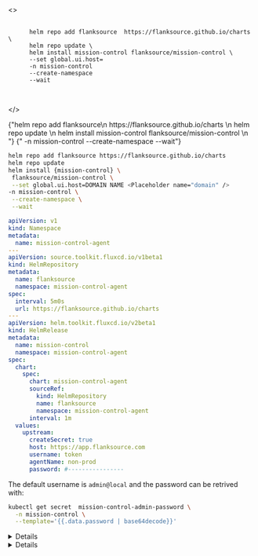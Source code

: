 
<Tabs>

<TabItem value="helm" label="Helm">

<>
  <pre>
    <code className="language-bash">
      helm repo add flanksource  https://flanksource.github.io/charts \
      helm repo update \
      helm install mission-control flanksource/mission-control \
      --set global.ui.host=<Placeholder name="domain" />
      -n mission-control
      --create-namespace
      --wait
    </code>
  </pre>
</>


 <CodeBlock className="language-bash">
  {"helm repo add flanksource\n  https://flanksource.github.io/charts  \n      helm repo update  \n      helm install mission-control flanksource/mission-control \n  "}
     <Placeholder name="domain" />
      {"    -n mission-control      --create-namespace       --wait"}
    </CodeBlock>


```bash
helm repo add flanksource https://flanksource.github.io/charts
helm repo update
helm install {mission-control} \
 flanksource/mission-control \
 --set global.ui.host=DOMAIN NAME <Placeholder name="domain" />
-n mission-control \
 --create-namespace \
 --wait
```

</TabItem>
<TabItem value="flux" label="Flux" default>

```yaml
apiVersion: v1
kind: Namespace
metadata:
  name: mission-control-agent
---
apiVersion: source.toolkit.fluxcd.io/v1beta1
kind: HelmRepository
metadata:
  name: flanksource
  namespace: mission-control-agent
spec:
  interval: 5m0s
  url: https://flanksource.github.io/charts
---
apiVersion: helm.toolkit.fluxcd.io/v2beta1
kind: HelmRelease
metadata:
  name: mission-control
  namespace: mission-control-agent
spec:
  chart:
    spec:
      chart: mission-control-agent
      sourceRef:
        kind: HelmRepository
        name: flanksource
        namespace: mission-control-agent
      interval: 1m
  values:
    upstream:
      createSecret: true
      host: https://app.flanksource.com
      username: token
      agentName: non-prod
      password: #----------------
```

</TabItem>
</Tabs>

The default username is `admin@local` and the password can be retrived with:

```bash
kubectl get secret  mission-control-admin-password \
  -n mission-control \
  --template='{{.data.password | base64decode}}'
```

<details summary="Cert-Manager Integration" style={{marginTop:"10px"}}>
You can add annotations to the ingress to have cert-manager generate  TLS certificates:

```yaml
flanksource-ui:
  ingress:
    annotations:
      kubernetes.io/ingress.class: nginx
      kubernetes.io/tls-acme: 'true'
```

</details>

<details summary="values.yaml" style={{marginTop:"10px"}}>
You can add annotations to the ingress to have cert-manager generate  TLS certificates:

<Properties section="ingress" />

</details>
